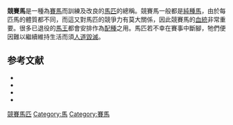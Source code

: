 '''競賽馬'''是一種為[[賽馬|賽馬]]而訓練及改良的[[馬匹|馬匹]]的總稱。競賽馬一般都是[[純種馬|純種馬]]，由於每匹馬的體質都不同，而這又對馬匹的競爭力有莫大關係，因此競賽馬的[[血統|血統]]非常重要。很多已退役的[[馬王|馬王]]都會安排作為[[配種|配種]]之用。馬匹若不幸在賽事中斷腳，牠們便因難以繼續維持生活而須[[人道毀滅|人道毀滅]]。

== 参考文献 ==
* {{Cite book
|author = 小島良太
|year = 2002
|title = 調教助手の仕事
|publisher = [[ミデアム出版社|ミデアム出版社]]
|isbn = 4-944001-84-3
|ref = 小島2002
}}
* {{Cite book
|author = 櫻井忍（文）
|others = 岩谷光昭（写真）
|year = 2004
|title = 土佐の高知はハルウララ
|publisher = [[オーエス出版|オーエス出版]]
|isbn = 978-4-7573-0226-6
|ref = 櫻井他2004
}}
* {{Cite book
|author = 矢作芳人
|year = 2008
|title = 開成調教師 安馬を激走に導く厩舎マネジメント
|series = 競馬王新書 016
|publisher = [[白夜書房|白夜書房]]
|isbn = 978-4-86191-476-8
|ref = 矢作2008
}}
* {{Cite book
|author = 池田和幸
|year = 2010
|title = 勝ち馬がわかる競馬の教科書
|publisher = [[池田書店|池田書店]]
|isbn = 978-4-262-14465-8
|ref = 池田2010
}}

{{sport-stub}}

[[Category:競賽馬匹|]]
[[Category:馬|Category:馬]]
[[Category:賽馬|Category:賽馬]]